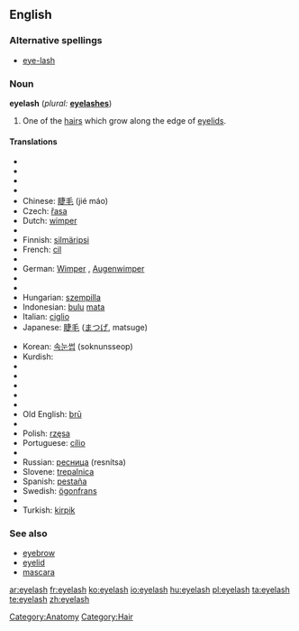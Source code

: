 ==English==

===Alternative spellings===
* [[eye-lash]]

===Noun===
{{wikipedia}}
'''eyelash'''  (''plural:'' '''[[eyelashes]]''')

# One of the [[hair]]s which grow along the edge of [[eyelid]]s.

{{rfc-level|Translations at L4+ not in L3 POS section}}

====Translations====
{{top}}
*{{trreq|Arabic}}
*{{trreq|Armenian}}
*{{trreq|Basque}}
*{{trreq|Catalan}}
*Chinese: [[睫毛]] (jié máo)
*Czech: [[řasa]] {{f}}
*Dutch: [[wimper]] {{m}}
*{{trreq|Esperanto}}
*Finnish: [[silmäripsi]]
*French: [[cil]] {{m}}
*{{trreq|Georgian}}
*German: [[Wimper]] {{f}}, [[Augenwimper]] {{f}}
*{{trreq|Hebrew}}
*{{trreq|Hindi}}
*Hungarian: [[szempilla]]
*Indonesian: [[bulu]] [[mata]]
*Italian: [[ciglio]] {{m}}
*Japanese: [[睫毛]] ([[まつげ]], matsuge)
{{mid}}
*Korean: [[속눈썹]] (soknunsseop)
*Kurdish: {{KUchar|[[برژانگ]]}}
*{{trreq|Latin}}
*{{trreq|Latvian}}
*{{trreq|Lithuanian}}
*{{trreq|Maori}}
*{{trreq|Mongolian}}
*Old English: [[bru|brū]]
*{{trreq|Persian}}
*Polish: [[rzęsa]] {{f}}
*Portuguese: [[cílio]] {{m}}
*{{trreq|Romanian}}
*Russian: [[ресница]] (resnítsa) {{f}}
*Slovene: [[trepalnica]] {{f}}
*Spanish: [[pestaña]] {{f}}
*Swedish: [[ögonfrans]] {{c}}
*{{trreq|Thai}}
*Turkish: [[kirpik]]
{{bottom}}

===See also===
*[[eyebrow]]
*[[eyelid]]
*[[mascara]]

[[Category:Anatomy]]
[[Category:Hair]]

[[ar:eyelash]]
[[fr:eyelash]]
[[ko:eyelash]]
[[io:eyelash]]
[[hu:eyelash]]
[[pl:eyelash]]
[[ta:eyelash]]
[[te:eyelash]]
[[zh:eyelash]]